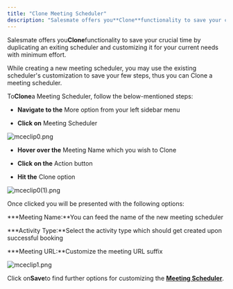 ```yaml
---
title: "Clone Meeting Scheduler"
description: "Salesmate offers you**Clone**functionality to save your crucial time by duplicating an exiting scheduler and customizing it for your current needs wit..."
---
```


Salesmate offers you**Clone**functionality to save your crucial time by duplicating an exiting scheduler and customizing it for your current needs with minimum effort.

While creating a new meeting scheduler, you may use the existing scheduler's customization to save your few steps, thus you can Clone a meeting scheduler.

To**Clone**a Meeting Scheduler, follow the below-mentioned steps:

* **Navigate to the** More option from your left sidebar menu

* **Click on** Meeting Scheduler

![mceclip0.png](./images/mceclip0-8.png)

* **Hover over the** Meeting Name which you wish to Clone

* **Click on the** Action button

* **Hit the** Clone option

![mceclip0(1).png](./images/mceclip01-4.png)

Once clicked you will be presented with the following options:

***Meeting Name:**You can feed the name of the new meeting scheduler

***Activity Type:**Select the activity type which should get created upon successful booking

***Meeting URL:**Customize the meeting URL suffix

![mceclip1.png](./images/mceclip1-7.png)

Click on**Save**to find further options for customizing the [**Meeting Scheduler**](https://support.salesmate.io/hc/en-us/articles/4405390306189).

